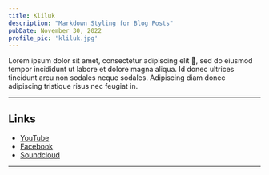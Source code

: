 ```yaml
---
title: Kliluk
description: "Markdown Styling for Blog Posts"
pubDate: November 30, 2022
profile_pic: 'kliluk.jpg'
---
```


<BlogImage src={Dog} alt="Beagle Dog by Jules D. on Unsplash" />

Lorem ipsum dolor sit amet, consectetur adipiscing elit 🤣, sed do eiusmod tempor incididunt ut labore et dolore magna aliqua. Id donec ultrices tincidunt arcu non sodales neque sodales. Adipiscing diam donec adipiscing tristique risus nec feugiat in.

---

## Links

- [YouTube](https://youtube.com)
- [Facebook](https://facebook.com)
- [Soundcloud](https://soundcloud.com)

---

